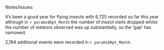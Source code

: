 Notes/Issues:
  
It's been a good year for flying insects with 6,725 recorded so far this year although in `r params$Rpt_Month` the number of insect visits dropped whilst the number of meteors observed was up substantially, so the 'gap' has narrowed.
  
2,194 additional events were recorded in `r params$Rpt_Month`.